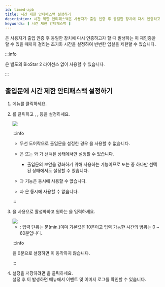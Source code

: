 ```yaml
---
id: timed-apb
title: 시간 제한 안티패스백 설정하기
description: 시간 제한 안티패스백은 사용자가 출입 인증 후 동일한 장치에 다시 인증하고자 할 때 발생하는 안티패스백이 재인증을 할 수 있을 때까지 걸리는 초기화 시간을 설정하여 빈번한 입실을 제한할 수 있습니다.
keywords: [ 시간 제한 안티패스백 ]
---
```


<Cmd sid="timedAPB.field" />은 사용자가 출입 인증 후 동일한 장치에 다시 인증하고자 할 때 발생하는 <Cmd sid="door.antiPassBack" />이 재인증을 할 수 있을 때까지 걸리는 초기화 시간을 설정하여 빈번한 입실을 제한할 수 있습니다.

:::info

<Cmd sid="timedAPB.field" />은 별도의 BioStar 2 라이선스 없이 사용할 수 있습니다.

:::

## 출입문에 시간 제한 안티패스백 설정하기

1. <Cmd sid="common.gnb.door" /> 메뉴를 클릭하세요.

1. <Cmd sid="button.func.addDoor" />를 클릭하고 <Cmd sid="common.information" />, <Cmd sid="device.info.configuration" />, <Cmd sid="common.option" /> 등을 설정하세요.

    <Image src='/img/ko/biostar-295-add-door.png' className='none' caption />

    :::info

    * 무선 도어락으로 출입문을 설정한 경우 <Cmd sid="timedAPB.field" />을 사용할 수 없습니다.

    * <Cmd sid="timedAPB.field" />은 <Cmd sid="door.entryDevice" /> 또는 <Cmd sid="door.exitDevice" />와 <Cmd sid="common.doorRelay" />가 선택된 상태에서만 설정할 수 있습니다.

        * 출입문의 보안을 강화하기 위해 사용하는 기능이므로 <Cmd sid="door.entryDevice" /> 또는 <Cmd sid="door.exitDevice" /> 중 하나만 선택된 상태에서도 설정할 수 있습니다.

    * <Cmd sid="timedAPB.field" />과 <Cmd sid="door.apbUseDoorSensor" /> 기능은 동시에 사용할 수 없습니다.

    * <Cmd sid="timedAPB.field" />과 <Cmd sid="door.antiPassBack" />은 동시에 사용할 수 없습니다.

    :::

1. <Cmd sid="timedAPB.field" />을 <Cmd>사용</Cmd>으로 활성화하고 원하는 <Cmd sid="door.resetTime" />을 입력하세요.

    <Image src='/img/ko/biostar-295-timed-apb.png' className='none' caption />

    * <Cmd sid="door.resetTime" />: 입력 단위는 분(min.)이며 기본값은 10분이고 입력 가능한 시간의 범위는 0 ~ 60분입니다.

    :::info

    <Cmd sid="door.resetTime" />을 0분으로 설정하면 <Cmd sid="timedAPB.field" />이 동작하지 않습니다.

    :::

1. 설정을 저장하려면 <Cmd sid="button.apply" />을 클릭하세요.<br/>설정 후 <Cmd sid="timedAPB.field" />이 발생하면 <Cmd sid="common.gnb.monitoring" /> 메뉴에서 이벤트 및 <Cmd>이미지 로그</Cmd>를 확인할 수 있습니다.